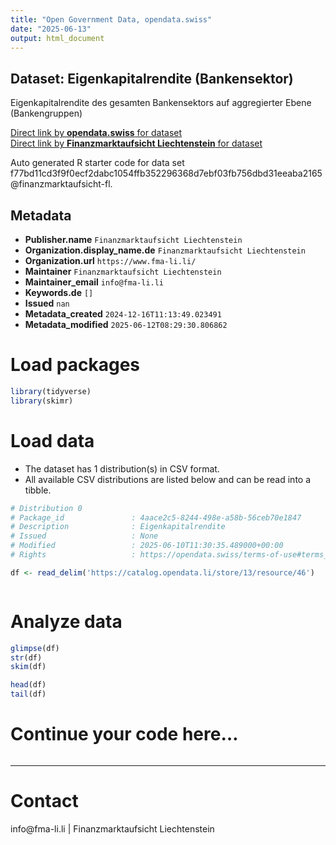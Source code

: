 ```yaml
---
title: "Open Government Data, opendata.swiss"
date: "2025-06-13"
output: html_document
---
```


## Dataset: Eigenkapitalrendite (Bankensektor)

Eigenkapitalrendite des gesamten Bankensektors auf aggregierter Ebene (Bankengruppen)

[Direct link by **opendata.swiss** for dataset](https://opendata.swiss/de/dataset/eigenkapitalrendite-bankensektor)<br>
[Direct link by **Finanzmarktaufsicht Liechtenstein** for dataset]()

Auto generated R starter code for data set f77bd11cd3f9f0ecf2dabc1054ffb352296368d7ebf03fb756dbd31eeaba2165@finanzmarktaufsicht-fl.

## Metadata

- **Publisher.name** `Finanzmarktaufsicht Liechtenstein`
- **Organization.display_name.de** `Finanzmarktaufsicht Liechtenstein`
- **Organization.url** `https://www.fma-li.li/`
- **Maintainer** `Finanzmarktaufsicht Liechtenstein`
- **Maintainer_email** `info@fma-li.li`
- **Keywords.de** `[]`
- **Issued** `nan`
- **Metadata_created** `2024-12-16T11:13:49.023491`
- **Metadata_modified** `2025-06-12T08:29:30.806862`


# Load packages

```r

library(tidyverse)
library(skimr)

```

# Load data

-   The dataset has 1 distribution(s) in CSV format.
-   All available CSV distributions are listed below and can be read into a tibble.

```r

# Distribution 0
# Package_id               : 4aace2c5-8244-498e-a58b-56ceb70e1847
# Description              : Eigenkapitalrendite
# Issued                   : None
# Modified                 : 2025-06-10T11:30:35.489000+00:00
# Rights                   : https://opendata.swiss/terms-of-use#terms_by

df <- read_delim('https://catalog.opendata.li/store/13/resource/46')



```

# Analyze data

```r

glimpse(df)
str(df)
skim(df)

head(df)
tail(df)

```

# Continue your code here...

```r

```

------------------------------------------------------------------------

# Contact

info@fma-li.li | Finanzmarktaufsicht Liechtenstein
